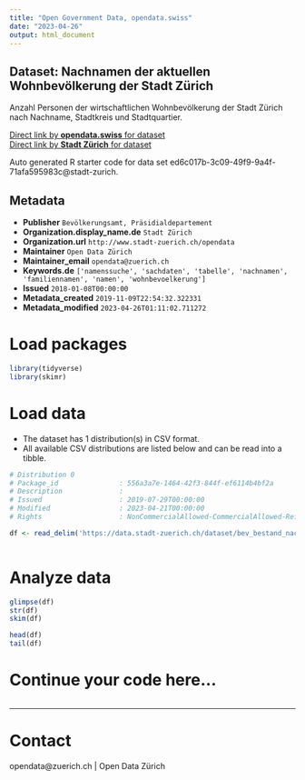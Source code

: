 ```yaml
---
title: "Open Government Data, opendata.swiss"
date: "2023-04-26"
output: html_document
---
```


## Dataset: Nachnamen der aktuellen Wohnbevölkerung der Stadt Zürich

Anzahl Personen der wirtschaftlichen Wohnbevölkerung der Stadt Zürich nach Nachname, Stadtkreis und Stadtquartier.


[Direct link by **opendata.swiss** for dataset](https://opendata.swiss/de/dataset/nachnamen-der-aktuellen-wohnbevolkerung-der-stadt-zurich2)<br>
[Direct link by **Stadt Zürich** for dataset](https://data.stadt-zuerich.ch/dataset/bev_bestand_nachnamen_stadtquartier_od3710)

Auto generated R starter code for data set ed6c017b-3c09-49f9-9a4f-71afa595983c@stadt-zurich.

## Metadata

- **Publisher** `Bevölkerungsamt, Präsidialdepartement`
- **Organization.display_name.de** `Stadt Zürich`
- **Organization.url** `http://www.stadt-zuerich.ch/opendata`
- **Maintainer** `Open Data Zürich`
- **Maintainer_email** `opendata@zuerich.ch`
- **Keywords.de** `['namenssuche', 'sachdaten', 'tabelle', 'nachnamen', 'familiennamen', 'namen', 'wohnbevoelkerung']`
- **Issued** `2018-01-08T00:00:00`
- **Metadata_created** `2019-11-09T22:54:32.322331`
- **Metadata_modified** `2023-04-26T01:11:02.711272`


# Load packages

```r

library(tidyverse)
library(skimr)

```

# Load data

-   The dataset has 1 distribution(s) in CSV format.
-   All available CSV distributions are listed below and can be read into a tibble.

```r

# Distribution 0
# Package_id               : 556a3a7e-1464-42f3-844f-ef6114b4bf2a
# Description              : 
# Issued                   : 2019-07-29T00:00:00
# Modified                 : 2023-04-21T00:00:00
# Rights                   : NonCommercialAllowed-CommercialAllowed-ReferenceNotRequired

df <- read_delim('https://data.stadt-zuerich.ch/dataset/bev_bestand_nachnamen_stadtquartier_od3710/download/BEV371OD3710.csv')



```

# Analyze data

```r

glimpse(df)
str(df)
skim(df)

head(df)
tail(df)

```

# Continue your code here...

```r

```

------------------------------------------------------------------------

# Contact

opendata@zuerich.ch | Open Data Zürich
